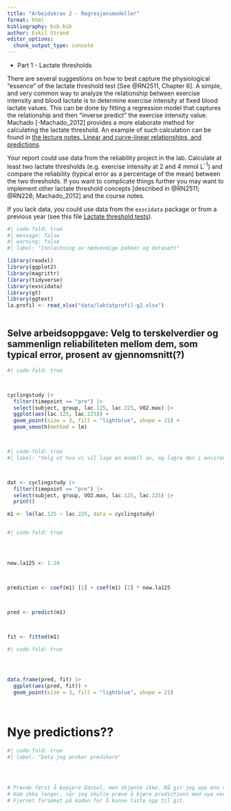 ```yaml
---
title: "Arbeidskrav 2 - Regresjonsmodeller"
format: html
bibliography: bib.bib
author: Eskil Strand
editor_options: 
  chunk_output_type: console
---
```




* Part 1 - Lactate thresholds

There are several suggestions on how to best capture the physiological "essence" of the lactate threshold test [See @RN2511, Chapter 6]. A simple, and very common way to analyze the relationship between exercise intensity and blood lactate is to determine exercise intensity at fixed blood lactate values. This can be done by fitting a regression model that captures the relationship and then "inverse predict" the exercise intensity value. Machado [-Machado_2012] provides a more elaborate method for calculating the lactate threshold. An example of such calculation can be found in [the lecture notes, Linear and curve-linear relationships, and predictions](https://dhammarstrom.github.io/quant-methods).

Your report could use data from the reliability project in the lab. Calculate at least two lactate thresholds (e.g. exercise intensity at 2 and 4 mmol L<sup>-1</sup>) and compare the reliability (typical error as a percentage of the mean) between the two thresholds. If you want to complicate things further you may want to implement other lactate threshold concepts [described in @RN2511; @RN228; Machado_2012] and the course notes.

If you lack data, you could use data from the `exscidata` package or from a previous year (see this file [Lactate threshold tests](/data/reliability-old/laktatprofil-g2.xlsx)).


```r
#| code-fold: true
#| message: false
#| warning: false
#| label: "Innlastning av nødvendige pakker og datasett"

library(readxl)
library(ggplot2)
library(magrittr)
library(tidyverse)
library(exscidata)
library(gt)
library(ggtext)
la.profil <- read_xlsx("data/laktatprofil-g2.xlsx")



```

## Selve arbeidsoppgave: Velg to terskelverdier og sammenlign reliabiliteten mellom dem, som typical error, prosent av gjennomsnitt(?)

```r
#| code-fold: true



cyclingstudy |> 
  filter(timepoint == "pre") |> 
  select(subject, group, lac.125, lac.225, VO2.max) |> 
  ggplot(aes(lac.125, lac.225)) +
  geom_point(size = 3, fill = "lightblue", shape = 21) +
  geom_smooth(method = lm) 




```


```r
#| code-fold: true
#| label: "Velg ut hva vi vil lage en modell av, og lagre den i environment"



dat <- cyclingstudy |> 
  filter(timepoint == "pre") |> 
  select(subject, group, VO2.max, lac.125, lac.225) |> 
  print()

m1 <- lm(lac.125 ~ lac.225, data = cyclingstudy)



```


```r
#| code-fold: true




new.la125 <- 1.24



prediction <- coef(m1) [1] + coef(m1) [2] * new.la125



pred <- predict(m1)



fit <- fitted(m1)

```


```r
#| code-fold: true




data.frame(pred, fit) |> 
  ggplot(aes(pred, fit)) +
  geom_point(size = 3, fill = "lightblue", shape = 21) 




```



# Nye predictions??

```r
#| code-fold: true
#| label: "Data jeg ønsker predikere"




# Prøvde færst å kopiere Daniel, men skjønte ikke. Nå gir jeg opp enn så lenge. 
# Kom ikke lenger, når jeg skulle prøve å kjøre predictions med nye verdier
# Fjernet forsæket på koden for å kunne laste opp til git. 


```

